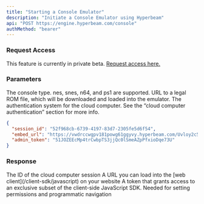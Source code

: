 ```yaml
---
title: "Starting a Console Emulator"
description: "Initiate a Console Emulator using Hyperbeam"
api: "POST https://engine.hyperbeam.com/console"
authMethod: "bearer"
---
```


### Request Access

This feature is currently in private beta. <a href="https://docs.google.com/forms/d/e/1FAIpQLSdsVFZ4cQ4Q2nHNRhwb6SvmJIekv7fuQVa27zWnk_r5F48B5w/viewform?usp=pp_url" target="_blank" rel="noopener noreferrer">Request access here.</a>

### Parameters

<Param body="type" type="string" default="''" required>
  The console type. nes, snes, n64, and ps1 are supported.
</Param>

<Param body="room_url" type="string" default="''" required>
  URL to a legal ROM file, which will be downloaded and loaded into the
  emulator.
</Param>

<Param body="auth" type="object" default='"auth": {"type": "token"}}'>
  The authentication system for the cloud computer. See the “cloud computer
  authentication” section for more info.
</Param>

<ResponseExample>

```json Response Example
{
  "session_id": "52f968cb-6739-4197-83d7-2305fe5d6f54",
  "embed_url": "https://vwdrccwgpv181powg61ggyvy.hyperbeam.com/Uvloy2c5QZeD1yMF_l1vVA?token=c8iw3SmQglOU0ugfLr3dWY2LalSKI_WOGUldEt8knbw",
  "admin_token": "51JOZEEcMp4trCwbpTS3jjQc0lSmeAZpPfxioDqe73U"
}
```

</ResponseExample>

### Response

<ResponseField name="session_id" type="string">
  The ID of the cloud computer session
</ResponseField>

<ResponseField name="embed_url" type="string">
  A URL you can load into the [web client](/client-sdk/javascript) on your
  website
</ResponseField>

<ResponseField name="admin_token" type="string">
  A token that grants access to an exclusive subset of the client-side
  JavaScript SDK. Needed for setting permissions and programmatic navigation
</ResponseField>
